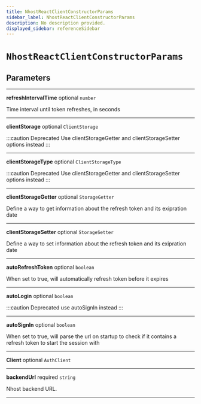 ```yaml
---
title: NhostReactClientConstructorParams
sidebar_label: NhostReactClientConstructorParams
description: No description provided.
displayed_sidebar: referenceSidebar
---
```


# `NhostReactClientConstructorParams`

## Parameters

---

**<span className="parameter-name">refreshIntervalTime</span>** <span className="optional-status">optional</span> `number`

Time interval until token refreshes, in seconds

---

**<span className="parameter-name">clientStorage</span>** <span className="optional-status">optional</span> `ClientStorage`

:::caution Deprecated
Use clientStorageGetter and clientStorageSetter options instead
:::

---

**<span className="parameter-name">clientStorageType</span>** <span className="optional-status">optional</span> `ClientStorageType`

:::caution Deprecated
Use clientStorageGetter and clientStorageSetter options instead
:::

---

**<span className="parameter-name">clientStorageGetter</span>** <span className="optional-status">optional</span> `StorageGetter`

Define a way to get information about the refresh token and its exipration date

---

**<span className="parameter-name">clientStorageSetter</span>** <span className="optional-status">optional</span> `StorageSetter`

Define a way to set information about the refresh token and its exipration date

---

**<span className="parameter-name">autoRefreshToken</span>** <span className="optional-status">optional</span> `boolean`

When set to true, will automatically refresh token before it expires

---

**<span className="parameter-name">autoLogin</span>** <span className="optional-status">optional</span> `boolean`

:::caution Deprecated
use autoSignIn instead
:::

---

**<span className="parameter-name">autoSignIn</span>** <span className="optional-status">optional</span> `boolean`

When set to true, will parse the url on startup to check if it contains a refresh token to start the session with

---

**<span className="parameter-name">Client</span>** <span className="optional-status">optional</span> `AuthClient`

---

**<span className="parameter-name">backendUrl</span>** <span className="optional-status">required</span> `string`

Nhost backend URL.

---
